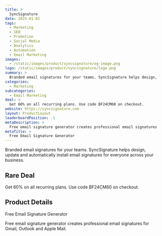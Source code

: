 ```yaml
---
title: >
  SyncSignature
date: 2025-01-02
tags:
  - Marketing
  - SEO
  - Promotion
  - Social Media
  - Analytics
  - Automation
  - Email Marketing
images:
  - /static/images/product/syncsignature/og-image.png
logo: /static/images/product/syncsignature/logo.png
summary: >
  Branded email signatures for your teams. SyncSignature helps design, update and automatically install email signatures for everyone across your business.
categories:
  - Marketing
subcategories:
  - Email Marketing
deal: >
  Get 60% on all recurring plans. Use code BF24CM60 on checkout.
website: https://syncsignature.com
layout: ProductLayout
leaderboardPosition: -1
metaDescription: >
  Free email signature generator creates professional email signatures for Gmail, Outlook and Apple Mail.
metaTitle: >
  Free Email Signature Generator
---
```

Branded email signatures for your teams. SyncSignature helps design, update and automatically install email signatures for everyone across your business.

## Rare Deal

Get 60% on all recurring plans. Use code BF24CM60 on checkout.

## Product Details

Free Email Signature Generator

Free email signature generator creates professional email signatures for Gmail, Outlook and Apple Mail.
